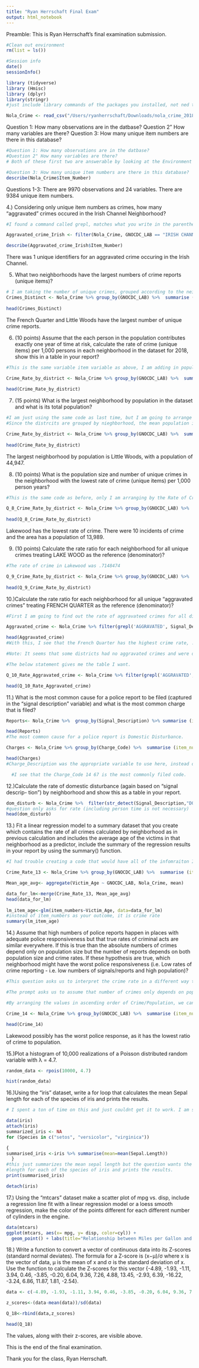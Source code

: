 ```yaml
---
title: "Ryan Herrschaft Final Exam"
output: html_notebook
---
```


Preamble: 
This is Ryan Herrschaft's final examination submission.

```r
#Clean out environment
rm(list = ls())

#Session info
date()
sessionInfo()

library (tidyverse)
library (Hmisc)
library (dplyr)
library(stringr)
#just include library commands of the packages you installed, not ned to have the install.packages line

Nola_Crime <- read_csv("/Users/ryanherrschaft/Downloads/nola_crime_2018.csv")
```

Question 1: How many observations are in the datbase?
Question 2" How many variables are there? 
Question 3: How many unique item numbers are there in this database?
```r
#Question 1: How many observations are in the datbase?
#Question 2" How many variables are there? 
# Both of these first two are answerable by looking at the Environment window.

#Question 3: How many unique item numbers are there in this database?
describe(Nola_Crime$Item_Number)


```
Questions 1-3: There are 9970 observations and 24 variables. There are 9384 unique item numbers.


4.) Considering only unique item numbers as crimes, how many “aggravated” crimes occured in the Irish Channel Neighborhood?
```r



#I found a command called grepl, matches what you write in the parentheses with  a string of characters in any collumn. 

Aggravated_crime_Irish <- filter(Nola_Crime, GNOCDC_LAB == "IRISH CHANNEL" & grepl('AGGRAVATED', Signal_Description)) 

describe(Aggravated_crime_Irish$Item_Number)
```
There was 1 unique identifiers for an aggravated crime occuring in the Irish Channel.


5. What two neighborhoods have the largest numbers of crime reports (unique items)?
```r
# I am taking the number of unique crimes, grouped according to the neighborhood, and displaying them in descending order.
Crimes_Distinct <- Nola_Crime %>% group_by(GNOCDC_LAB) %>%  summarise (item_numbers = n_distinct(Item_Number, na_rm= FALSE)) %>% arrange(desc(item_numbers))
                               
head(Crimes_Distinct)
```
The French Quarter and Little Woods have the largest number of unique crime reports.

6. (10 points) Assume that the each person in the population contributes exactly one year of time at risk, calculate the rate of crime (unique items) per 1,000 persons in each neighborhood in the dataset for 2018, show this in a table in your report?

```r
#This is the same variable item variable as above, I am adding in population and then creating the rate

Crime_Rate_by_district <- Nola_Crime %>% group_by(GNOCDC_LAB) %>%  summarise (item_numbers = n_distinct(Item_Number, na_rm= FALSE), pop=mean(pop, na_rm=FALSE)) %>% mutate(Rate_of_Crime_per_1000=((item_numbers*1000/pop)))
  
head(Crime_Rate_by_district)
```

7. (15 points) What is the largest neighborhood by population in the dataset and what is its total population?
```r
#I am just using the same code as last time, but I am going to arrange by population.
#Since the distrcits are grouped by nieghborhood, the mean population is just the population by neighborhood. I  could of had the population appear wihtout taking the mean, but I had some trouble doing this. Considering the mean of population is the same as the population, this should be the same table.

Crime_Rate_by_district <- Nola_Crime %>% group_by(GNOCDC_LAB) %>%  summarise (item_numbers = n_distinct(Item_Number, na_rm= FALSE), pop=mean(pop)) %>% mutate(Rate_of_Crime_per_1000=((item_numbers*1000/pop))) %>% arrange(desc(pop))
  
head(Crime_Rate_by_district)
```
The largest neighborhood by population is Little Woods, with a population of 44,947.

8. (10 points) What is the population size and number of unique crimes in the neighborhood with the lowest rate of crime (unique items) per 1,000 person years?

```r
#This is the same code as before, only I am arranging by the Rate of Crime in ascending order.

Q_8_Crime_Rate_by_district <- Nola_Crime %>% group_by(GNOCDC_LAB) %>%  summarise (item_numbers = n_distinct(Item_Number, na_rm= FALSE), pop=mean(pop)) %>% mutate(Rate_of_Crime_per_1000=((item_numbers*1000/pop))) %>% arrange(Rate_of_Crime_per_1000)
  
head(Q_8_Crime_Rate_by_district)
```
Lakewood has the lowest rate of crime. There were 10 incidents of crime and the area has a population of 13,989. 

9. (10 points) Calculate the rate ratio for each neighborhood for all unique crimes treating LAKE WOOD as the reference (denominator)?
```r
#The rate of crime in Lakewood was .7148474

Q_9_Crime_Rate_by_district <- Nola_Crime %>% group_by(GNOCDC_LAB) %>%  summarise (item_numbers = n_distinct(Item_Number, na_rm= FALSE), pop=mean(pop)) %>% mutate(Rate_of_Crime_per_1000=((item_numbers*1000/pop))) %>% mutate(Rate_Ratio_Lakewood = ((Rate_of_Crime_per_1000/.7148474)))
                           
head(Q_9_Crime_Rate_by_district)                                                              
```


10.)Calculate the rate ratio for each neighborhood for all unique “aggravated crimes” treating FRENCH QUARTER as the reference (denominator)?
```r
#First I am going to find out the rate of aggravateed crimes for all districts. I am going to arrange them in decreasing order of rate of crime. 

Aggravated_crime <- Nola_Crime %>% filter(grepl('AGGRAVATED', Signal_Description)) %>% group_by(GNOCDC_LAB) %>%  summarise (item_numbers = n_distinct(Item_Number, na_rm= FALSE), pop=mean(pop)) %>% mutate(Rate_of_Crime_per_1000=((item_numbers*1000/pop))) %>% arrange(desc(Rate_of_Crime_per_1000))

head(Aggravated_crime)
#With this, I see that the French Quarter has the highest crime rate, .98866333. I then take this value as the denominator for the variable Rate_Ratio_FQ

#Note: It seems that some districts had no aggravated crimes and were dropped from sample. This leaves me with 57 observations, rather than 73.

#The below statement gives me the table I want. 

Q_10_Rate_Aggravated_crime <- Nola_Crime %>% filter(grepl('AGGRAVATED', Signal_Description)) %>% group_by(GNOCDC_LAB) %>%  summarise (item_numbers = n_distinct(Item_Number, na_rm= FALSE), pop=mean(pop)) %>% mutate(Rate_of_Crime_per_1000=((item_numbers*1000/pop))) %>% mutate(Rate_Ratio_FQ = ((Rate_of_Crime_per_1000/.98866333)))

head(Q_10_Rate_Aggravated_crime)
```

11.) What is the most common cause for a police report to be filed (captured in the “signal description” variable) and what is the most common charge that is filed?
```r

Reports<- Nola_Crime %>%  group_by(Signal_Description) %>% summarise (item_numbers = n_distinct(Item_Number, na_rm= FALSE))  %>% arrange(desc(item_numbers))

head(Reports)
#The most common cause for a police report is Domestic Disturbance.

Charges <- Nola_Crime %>% group_by(Charge_Code) %>%  summarise (item_numbers = n_distinct(Item_Number, na_rm= FALSE))  %>% arrange(desc(item_numbers))

head(Charges)
#Charge_Description was the appropriate variable to use here, instead of Charge_code

  #I see that the Charge_Code 14 67 is the most commonly filed code.
```

12.)Calculate the rate of domestic disturbance (again based on “signal descrip- tion”) by neighborhood and show this as a table in your report.
```r
dom_disturb <- Nola_Crime %>%  filter(str_detect(Signal_Description,"DOMESTIC")) %>% filter(str_detect(Signal_Description, "DISTURBANCE")) %>% group_by(GNOCDC_LAB) %>% summarise (item_numbers = n_distinct(Item_Number, na_rm= FALSE), pop=mean(pop)) %>% mutate(Rate_of_Crime_per_1000=((item_numbers/pop)))
#question only asks for rate (including person time is not necessary)
head(dom_disturb)
```

13.) Fit a linear regression model to a summary dataset that you create which contains the rate of all crimes calculated by neighborhood as in previous calculation and includes the average age of the victims in that neighborhood as a predictor, include the summary of the regression results in your report by using the summary() function.
```r
#I had trouble creating a code that would have all of the infomraiton I need appear in one table. So, I just created two different tables and then merged them.

Crime_Rate_13 <- Nola_Crime %>% group_by(GNOCDC_LAB) %>%  summarise (item_numbers = n_distinct(Item_Number, na_rm= TRUE), pop=mean(pop)) %>%  mutate(Rate_of_Crime_per_1000=((item_numbers*1000/pop)))

Mean_age_avg<- aggregate(Victim_Age ~ GNOCDC_LAB, Nola_Crime, mean)

data_for_lm<-merge(Crime_Rate_13, Mean_age_avg)
head(data_for_lm)
 
lm_item_age<-glm(item_numbers~Victim_Age, data=data_for_lm)
#instead of item_numbers as your outcome, it is crime rate
summary(lm_item_age)

```

14.) Assume that high numbers of police reports happen in places with adequate police responsiveness but that true rates of criminal acts are similar everywhere. If this is true than the absolute numbers of crimes depend only on population size but the number of reports depends on both population size and crime rates. If these hypothesis are true, which neighborhood might have the worst police responsiveness (i.e. Low rates of crime reporting - i.e. low numbers of signals/reports and high population)?
```r
#This question asks us to interpret the crime rate in a different way than we originaly did. Now, we are interpreting it such that low rates of crime with high populations suggest not less crime.

#The prompt asks us to assume that number of crimes only depends on population. Therefore, in this scenario, the Crime/Population should stay constant, as for every increase in population, there is a  proportional increase in crime.

#By arranging the values in ascending order of Crime/Population, we can see where we have cases of population increasing without proportional increases in crime. Thus, the values at the top of our table may be those neighborhoods in which there is low police responsiveness.

Crime_14 <- Nola_Crime %>% group_by(GNOCDC_LAB) %>%  summarise (item_numbers = n_distinct(Item_Number, na_rm= TRUE), pop=mean(pop)) %>% mutate(Police_Response=((item_numbers*1000/pop))) %>% arrange(Police_Response)

head(Crime_14)
```
Lakewood possibly has the worst police response, as it has the lowest ratio of crime to population.

15.)Plot a histogram of 10,000 realizations of a Poisson distributed random variable with λ = 4.7.
```r
random_data <- rpois(10000, 4.7)

hist(random_data)
```

16.)Using the “iris” dataset, write a for loop that calculates the mean Sepal length for each of the species of iris and prints the results.
```r
# I spent a ton of time on this and just couldnt get it to work. I am sorry, due to time constraints I am going to move on. I did succeed in writing a function that calculates the mean, but I could not figure out how to get the mean to be separated out by the species. 

data(iris)
attach(iris)
summarized_iris <- NA
for (Species in c("setos", "versicolor", "virginica"))

{
summarised_iris <-iris %>% summarise(mean=mean(Sepal.Length))
  }
#this just summarizes the mean sepal length but the question wants the length for each of the three species of irises
#length for each of the species of iris and prints the results. 
print(summarised_iris)

detach(iris)
```


17.) Using the “mtcars” dataset make a scatter plot of mpg vs. disp, include a regression line fit with a linear regression model or a loess smooth regression, make the color of the points different for each different number of cylinders in the engine.
```r
data(mtcars)
ggplot(mtcars, aes(x= mpg, y= disp, color=cyl)) +
  geom_point() + labs(title="Relationship between Miles per Gallon and Displacement", x= "Miles per gallon", y="Displacement", color="Cylinder") +  geom_smooth(method='lm', formula= y~x)
```

18.) Write a function to convert a vector of continuous data into its Z-scores (standard normal deviates). The formula for a Z-score is (x−μ)/σ where x is the vector of 
data, μ is the mean of x and σ is the standard deviation of x. Use the function to calculate the Z-scores for this vector {-4.89, -1.93, -1.11, 3.94, 0.46, -3.85, -0.20, 6.04, 9.36, 7.26, 4.88, 13.45, -2.93, 6.39, -16.22, -3.24, 6.86, 11.87, 1.81, -2.54}.

```r
data <- c(-4.89, -1.93, -1.11, 3.94, 0.46, -3.85, -0.20, 6.04, 9.36, 7.26, 4.88, 13.45, -2.93, 6.39, -16.22, -3.24, 6.86, 11.87, 1.81, -2.54)

z_scores<-(data-mean(data))/sd(data)

Q_18<-rbind(data,z_scores)

head(Q_18)
```
The values, along with their z-scores, are visible above.


This is the end of the final examination.

Thank you for the class,
Ryan Herrschaft.